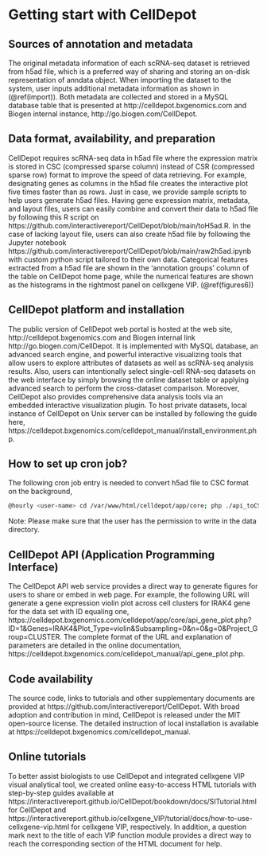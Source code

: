 # Getting start with CellDepot


## Sources of annotation and metadata
The original metadata information of each scRNA-seq dataset is retrieved from h5ad file, which is a preferred way of sharing and storing an on-disk representation of anndata object. When importing the dataset to the system, user inputs additional metadata information as shown in (\@ref(import)). Both metadata are collected and stored in a MySQL database table that is presented at http://celldepot.bxgenomics.com and Biogen internal instance, http://go.biogen.com/CellDepot.

## Data format, availability, and preparation

CellDepot requires scRNA-seq data in h5ad file where the expression matrix is stored in CSC (compressed sparse column) instead of CSR (compressed sparse row) format to improve the speed of data retrieving. For example, designating genes as columns in the h5ad file creates the interactive plot five times faster than as rows. Just in case, we provide sample scripts to help users generate h5ad files. Having gene expression matrix, metadata, and layout files, users can easily combine and convert their data to h5ad file by following this R script on https://github.com/interactivereport/CellDepot/blob/main/toH5ad.R. In the case of lacking layout file, users can also create h5ad file by following the Jupyter notebook https://github.com/interactivereport/CellDepot/blob/main/raw2h5ad.ipynb with custom python script tailored to their own data. Categorical features extracted from a h5ad file are shown in the 'annotation groups' column of the table on CellDepot home page, while the numerical features are shown as the histograms in the rightmost panel on cellxgene VIP. (\@ref(figures6))


## CellDepot platform and installation

The public version of CellDepot web portal is hosted at the web site,  http://celldepot.bxgenomics.com and Biogen internal link http://go.biogen.com/CellDepot. It is implemented with MySQL database, an advanced search engine, and powerful interactive visualizing tools that allow users to explore attributes of datasets as well as scRNA-seq analysis results. Also, users can intentionally select single-cell RNA-seq datasets on the web interface by simply browsing the online dataset table or applying advanced search to perform the cross-dataset comparison. Moreover, CellDepot also provides comprehensive data analysis tools via an embedded interactive visualization plugin. To host private datasets, local instance of CellDepot on Unix server can be installed by following the guide here, https://celldepot.bxgenomics.com/celldepot_manual/install_environment.php.

## How to set up cron job? {#cron}
The following cron job entry is needed to convert h5ad file to CSC format on the background,
```bash
@hourly <user-name> cd /var/www/html/celldepot/app/core; php ./api_toCSCh5ad.php
```
Note: Please make sure that the user has the permission to write in the data directory.

## CellDepot API (Application Programming Interface)
The CellDepot API web service provides a direct way to generate figures for users to share or embed in web page. For example, the following URL will generate a gene expression violin plot across cell clusters for IRAK4 gene for the data set with ID equaling one, https://celldepot.bxgenomics.com/celldepot/app/core/api_gene_plot.php?ID=1&Genes=IRAK4&Plot_Type=violin&Subsampling=0&n=0&g=0&Project_Group=CLUSTER. The complete format of the URL and explanation of parameters are detailed in the online documentation, https://celldepot.bxgenomics.com/celldepot_manual/api_gene_plot.php. 

## Code availability
The source code, links to tutorials and other supplementary documents are provided at https://github.com/interactivereport/CellDepot. With broad adoption and contribution in mind, CellDepot is released under the MIT open-source license. The detailed instruction of local installation is available at  https://celldepot.bxgenomics.com/celldepot_manual.

## Online tutorials
To better assist biologists to use CellDepot and integrated cellxgene VIP visual analytical tool, we created online easy-to-access HTML tutorials with step-by-step guides available at https://interactivereport.github.io/CellDepot/bookdown/docs/SITutorial.html for CellDepot and https://interactivereport.github.io/cellxgene_VIP/tutorial/docs/how-to-use-cellxgene-vip.html for cellxgene VIP, respectively. In addition, a question mark next to the title of each VIP function module provides a direct way to reach the corresponding section of the HTML document for help.

